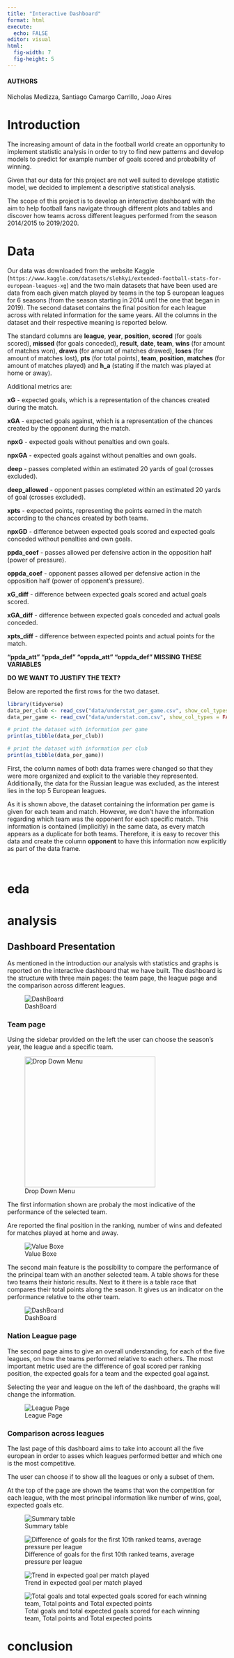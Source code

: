 ```yaml
---
title: "Interactive Dashboard"
format: html
execute:
  echo: FALSE
editor: visual
html:
  fig-width: 7
  fig-height: 5
---
```


#### AUTHORS

Nicholas Medizza, Santiago Camargo Carrillo, Joao Aires

# Introduction

The increasing amount of data in the football world create an opportunity to implement statistic analysis in order to try to find new patterns and develop models to predict for example number of goals scored and probability of winning.

Given that our data for this project are not well suited to develope statistic model, we decided to implement a descriptive statistical analysis.

The scope of this project is to develop an interactive dashboard with the aim to help football fans navigate through different plots and tables and discover how teams across different leagues performed from the season 2014/2015 to 2019/2020.

# Data

Our data was downloaded from the website Kaggle (`https://www.kaggle.com/datasets/slehkyi/extended-football-stats-for-european-leagues-xg`) and the two main datasets that have been used are data from each given match played by teams in the top 5 european leagues for 6 seasons (from the season starting in 2014 until the one that began in 2019). The second dataset contains the final position for each league across with related information for the same years. All the columns in the dataset and their respective meaning is reported below.

The standard columns are **league**, **year**, **position**, **scored** (for goals scored), **missed** (for goals conceded), **result**, **date**, **team**, **wins** (for amount of matches won), **draws** (for amount of matches drawed), **loses** (for amount of matches lost), **pts** (for total points), **team**, **position**, **matches** (for amount of matches played) and **h_a** (stating if the match was played at home or away).

Additional metrics are:

**xG** - expected goals, which is a representation of the chances created during the match.

**xGA** - expected goals against, which is a representation of the chances created by the opponent during the match.

**npxG** - expected goals without penalties and own goals.

**npxGA** - expected goals against without penalties and own goals.

**deep** - passes completed within an estimated 20 yards of goal (crosses excluded).

**deep_allowed** - opponent passes completed within an estimated 20 yards of goal (crosses excluded).

**xpts** - expected points, representing the points earned in the match according to the chances created by both teams.

**npxGD** - difference between expected goals scored and expected goals conceded without penalties and own goals.

**ppda_coef** - passes allowed per defensive action in the opposition half (power of pressure).

**oppda_coef** - opponent passes allowed per defensive action in the opposition half (power of opponent's pressure).

**xG_diff** - difference between expected goals scored and actual goals scored.

**xGA_diff** - difference between expected goals conceded and actual goals conceded.

**xpts_diff** - difference between expected points and actual points for the match.

**"ppda_att" "ppda_def" "oppda_att" "oppda_def" MISSING THESE VARIABLES**

**DO WE WANT TO JUSTIFY THE TEXT?**

Below are reported the first rows for the two dataset.

```r
library(tidyverse)
data_per_club <- read_csv("data/understat_per_game.csv", show_col_types = FALSE)
data_per_game <- read_csv("data/understat.com.csv", show_col_types = FALSE)

# print the dataset with information per game 
print(as_tibble(data_per_club))

# print the dataset with information per club
print(as_tibble(data_per_game))


```

First, the column names of both data frames were changed so that they were more organized and explicit to the variable they represented. Additionally, the data for the Russian league was excluded, as the interest lies in the top 5 European leagues.

As it is shown above, the dataset containing the information per game is given for each team and match. However, we don't have the information regarding which team was the opponent for each specific match. This information is contained (implicitly) in the same data, as every match appears as a duplicate for both teams. Therefore, it is easy to recover this data and create the column **opponent** to have this information now explicitly as part of the data frame.

```r



```

```r



```

# eda

# analysis

## Dashboard Presentation

As mentioned in the introduction our analysis with statistics and graphs is reported on the interactive dashboard that we have built. The dashboard is the structure with three main pages: the team page, the league page and the comparison across different leagues.

![DashBoard](Report_Dashboard_files/screenshots_Dashboard/tab.png)

### Team page

Using the sidebar provided on the left the user can choose the season's year, the league and a specific team.

![Drop Down Menu](Report_Dashboard_files/screenshots_Dashboard/drop_down_menu.png){height="300" fig-align="left"}

The first information shown are probaly the most indicative of the performance of the selected team.

Are reported the final position in the ranking, number of wins and defeated for matches played at home and away.

![Value Boxe](Report_Dashboard_files/screenshots_Dashboard/Value_boxes.png)

The second main feature is the possibility to compare the performance of the principal team with an another selected team. A table shows for these two teams their historic results. Next to it there is a table race that compares their total points along the season. It gives us an indicator on the performance relative to the other team.

![DashBoard](Report_Dashboard_files/screenshots_Dashboard/head_to_head.png)

### Nation League page

The second page aims to give an overall understanding, for each of the five leagues, on how the teams performed relative to each others. The most important metric used are the difference of goal scored per ranking position, the expected goals for a team and the expected goal against.

Selecting the year and league on the left of the dashboard, the graphs will change the information.

![League Page](Report_Dashboard_files/screenshots_Dashboard/Leagues.png)

### Comparison across leagues

The last page of this dashboard aims to take into account all the five european in order to asses which leagues performed better and which one is the most competitive.

The user can choose if to show all the leagues or only a subset of them.

At the top of the page are shown the teams that won the competition for each league, with the most principal information like number of wins, goal, expected goals etc.

![Summary table](Report_Dashboard_files/screenshots_Dashboard/Comparison_leagues.png)

![Difference of goals for the first 10th ranked teams, average pressure per league](Report_Dashboard_files/screenshots_Dashboard/comparison_across_leagues2.png)

![Trend in expected goal per match played](Report_Dashboard_files/screenshots_Dashboard/comparison_leagues_3.png)

![Total goals and total expected goals scored for each winning team, Total points and Total expected points](Report_Dashboard_files/screenshots_Dashboard/Comparison_leagues4.png)

# conclusion
